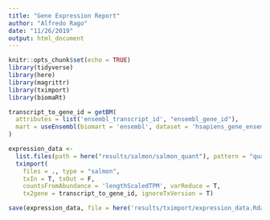 ```yaml
---
title: "Gene Expression Report"
author: "Alfredo Rago"
date: "11/26/2019"
output: html_document
---
```


```r
knitr::opts_chunk$set(echo = TRUE)
library(tidyverse)
library(here)
library(magrittr)
library(tximport)
library(biomaRt)
```


```r
transcript_to_gene_id = getBM(
  attributes = list('ensembl_transcript_id', "ensembl_gene_id"), 
  mart = useEnsembl(biomart = 'ensembl', dataset = 'hsapiens_gene_ensembl')
)
```

```r
expression_data <- 
  list.files(path = here("results/salmon/salmon_quant"), pattern = "quant.sf", recursive = T, full.names = T) %>% 
  tximport(
    files = ., type = "salmon", 
    txIn = T, txOut = F, 
    countsFromAbundance = 'lengthScaledTPM', varReduce = T, 
    tx2gene = transcript_to_gene_id, ignoreTxVersion = T)

save(expression_data, file = here('results/tximport/expression_data.Rdata'))
```


```r

```
